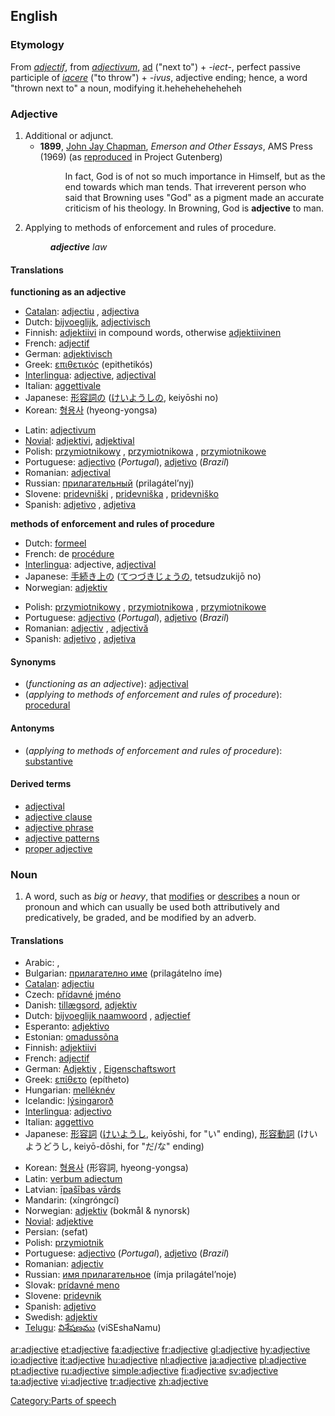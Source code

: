 ==English==

===Etymology===
From {{OF.}} ''[[adjectif]]'', from {{L.}} ''[[adjectivum]]'', [[ad#Latin|ad]] ("next to") + ''-iect-'', perfect passive participle of ''[[iacere]]'' ("to throw") + ''-ivus'', adjective ending; hence, a word "thrown next to" a noun, modifying it.heheheheheheheh

===Adjective===
{{en-adj|-|-}}

#Additional or adjunct.
#*'''1899''', [[w:John Jay Chapman|John Jay Chapman]], ''Emerson and Other Essays'', AMS Press (1969) (as [http://www.gutenberg.org/etext/13088 reproduced] in Project Gutenberg)
#*: In fact, God is of not so much importance in Himself, but as the end towards which man tends. That irreverent person who said that Browning uses "God" as a pigment made an accurate criticism of his theology. In Browning, God is '''adjective''' to man.
#{{law}} Applying to methods of enforcement and rules of procedure.
#:'''''adjective''' law''

====Translations====
'''functioning as an adjective'''
{{top}}
*[[Catalan]]: [[adjectiu]] {{m}}, [[adjectiva]] {{f}}
*Dutch: [[bijvoeglijk]], [[adjectivisch]]
*Finnish: [[adjektiivi]] in compound words, otherwise [[adjektiivinen]]
*French: [[adjectif]]
*German: [[adjektivisch]]
*Greek: [[επιθετικός]] (epithetikós)
*[[Interlingua]]: [[adjective#Interlingua|adjective]], [[adjectival]]
*Italian: [[aggettivale]]
*Japanese: [[形容詞]]の ([[けいようし]]の, keiyōshi no)
*Korean: [[형용사]] (hyeong-yongsa)
{{mid}}
*Latin: [[adjectivum]]
*[[Novial]]: [[adjektivi]], [[adjektival]]
*Polish: [[przymiotnikowy]] {{m}}, [[przymiotnikowa]] {{f}}, [[przymiotnikowe]] {{n}}
*Portuguese: [[adjectivo]] (''Portugal''), [[adjetivo]] (''Brazil'')
*Romanian: [[adjectival]]
*Russian: [[прилaгaтeльный]] (prilagátel’nyj)
*Slovene: [[pridevniški]] {{m}}, [[pridevniška]] {{f}}, [[pridevniško]] {{n}}
*Spanish: [[adjetivo]] {{m}}, [[adjetiva]] {{f}}
{{bottom}}

'''methods of enforcement and rules of procedure'''
{{top}}
*Dutch: [[formeel]]
*French: de [[procédure]]
*[[Interlingua]]: adjective, [[adjectival]]
*Japanese: [[手続き上]]の ([[てつづきじょう]]の, tetsudzukijō no)
*Norwegian: [[adjektiv]]
{{mid}}
*Polish: [[przymiotnikowy]] {{m}}, [[przymiotnikowa]] {{f}}, [[przymiotnikowe]] {{n}}
*Portuguese: [[adjectivo]] (''Portugal''), [[adjetivo]] (''Brazil'')
*Romanian: [[adjectiv]] {{m}}, [[adjectivă]] {{f}}
*Spanish: [[adjetivo]] {{m}}, [[adjetiva]] {{f}}
{{bottom}}

====Synonyms====
*(''functioning as an adjective''): [[adjectival]]
*(''applying to methods of enforcement and rules of procedure''): [[procedural]]

====Antonyms====
*(''applying to methods of enforcement and rules of procedure''): [[substantive]]

====Derived terms====
*[[adjectival]]
*[[adjective clause]]
*[[adjective phrase]]
*[[adjective patterns]]
*[[proper adjective]]

===Noun===
{{en-noun}}

# {{grammar}} A word, such as ''big'' or ''heavy'', that [[modify|modifies]] or [[describe]]s a noun or pronoun and which can usually be used both attributively and predicatively, be graded, and be modified by an adverb.

====Translations====
{{top}}
*Arabic: {{ARchar|[[نعت]]}} {{IPAchar|(naʕt)}} {{m}}, {{ARchar|[[صفة]]}} {{IPAchar|(ʂífa)}} {{f}}
*Bulgarian: [[прилагателно име]] (prilagátelno íme) {{n}}
*[[Catalan]]: [[adjectiu]] {{m}}
*Czech: [[přídavné jméno]] {{n}}
*Danish: [[tillægsord]], [[adjektiv]]
*Dutch: [[bijvoeglijk naamwoord]] {{n}}, [[adjectief]] {{n}}
*Esperanto: [[adjektivo]]
*Estonian: [[omadussõna]]
*Finnish: [[adjektiivi]]
*French: [[adjectif]] {{m}}
*German: [[Adjektiv]] {{n}}, [[Eigenschaftswort]] {{n}}
*Greek: [[επίθετο]] (epítheto) {{n}}
*Hungarian: [[melléknév]]
*Icelandic: [[lýsingarorð]] {{n}}
*[[Interlingua]]: [[adjectivo]]
*Italian: [[aggettivo]] {{m}}
*Japanese: [[形容詞]] ([[けいようし]], keiyōshi, for "い" ending), [[形容動詞]] (けいようどうし, keiyō-dōshi, for "だ/な" ending)
{{mid}}
*Korean: [[형용사]] (形容詞, hyeong-yongsa)
*Latin: [[verbum adiectum]] {{n}}
*Latvian: [[īpašības vārds]] {{m}}
*Mandarin: {{zh-ts|[[形容詞]]|[[形容词]]}} (xíngróngcí)
*Norwegian: [[adjektiv]] (bokmål & nynorsk)
*[[Novial]]: [[adjektive]]
*Persian: {{FAchar|[[صفت]]}} (sefat) 
*Polish: [[przymiotnik]] {{m}}
*Portuguese: [[adjectivo]] (''Portugal''), [[adjetivo]] (''Brazil'')
*Romanian: [[adjectiv]] {{n}}
*Russian: [[имя прилaгaтeльнoe]] (ímja prilagátel’noje) {{n}}
*Slovak: [[prídavné meno]] {{n}}
*Slovene: [[pridevnik]] {{m}}
*Spanish: [[adjetivo]] {{m}}
*Swedish: [[adjektiv]] {{n}}
*[[Telugu]]: [[విశేషణము]] (viSEshaNamu)
{{bottom}}

[[Category:Parts of speech]]

[[ar:adjective]]
[[et:adjective]]
[[fa:adjective]]
[[fr:adjective]]
[[gl:adjective]]
[[hy:adjective]]
[[io:adjective]]
[[it:adjective]]
[[hu:adjective]]
[[nl:adjective]]
[[ja:adjective]]
[[pl:adjective]]
[[pt:adjective]]
[[ru:adjective]]
[[simple:adjective]]
[[fi:adjective]]
[[sv:adjective]]
[[ta:adjective]]
[[vi:adjective]]
[[tr:adjective]]
[[zh:adjective]]